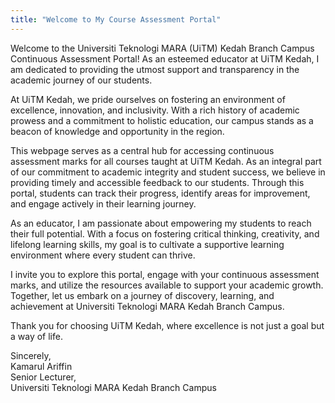 ```yaml
---
title: "Welcome to My Course Assessment Portal"
---
```


Welcome to the Universiti Teknologi MARA (UiTM) Kedah Branch Campus Continuous Assessment Portal! As an esteemed educator at UiTM Kedah, I am dedicated to providing the utmost support and transparency in the academic journey of our students.\

At UiTM Kedah, we pride ourselves on fostering an environment of excellence, innovation, and inclusivity. With a rich history of academic prowess and a commitment to holistic education, our campus stands as a beacon of knowledge and opportunity in the region.\

This webpage serves as a central hub for accessing continuous assessment marks for all courses taught at UiTM Kedah. As an integral part of our commitment to academic integrity and student success, we believe in providing timely and accessible feedback to our students. Through this portal, students can track their progress, identify areas for improvement, and engage actively in their learning journey.\

As an educator, I am passionate about empowering my students to reach their full potential. With a focus on fostering critical thinking, creativity, and lifelong learning skills, my goal is to cultivate a supportive learning environment where every student can thrive.\

I invite you to explore this portal, engage with your continuous assessment marks, and utilize the resources available to support your academic growth. Together, let us embark on a journey of discovery, learning, and achievement at Universiti Teknologi MARA Kedah Branch Campus.\

Thank you for choosing UiTM Kedah, where excellence is not just a goal but a way of life.\

Sincerely,\
Kamarul Ariffin\
Senior Lecturer,\
Universiti Teknologi MARA Kedah Branch Campus
